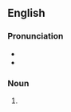 {{also|ångstroms|ångströms|Ångströms}}
==English==

===Pronunciation===
* {{IPA|en|/ˈɔŋ.stɹəmz/}}
* {{IPA|en|/ˈæŋ.stɹəmz/}}

===Noun===
{{head|en|noun form}}

# {{plural of|en|angstrom}}